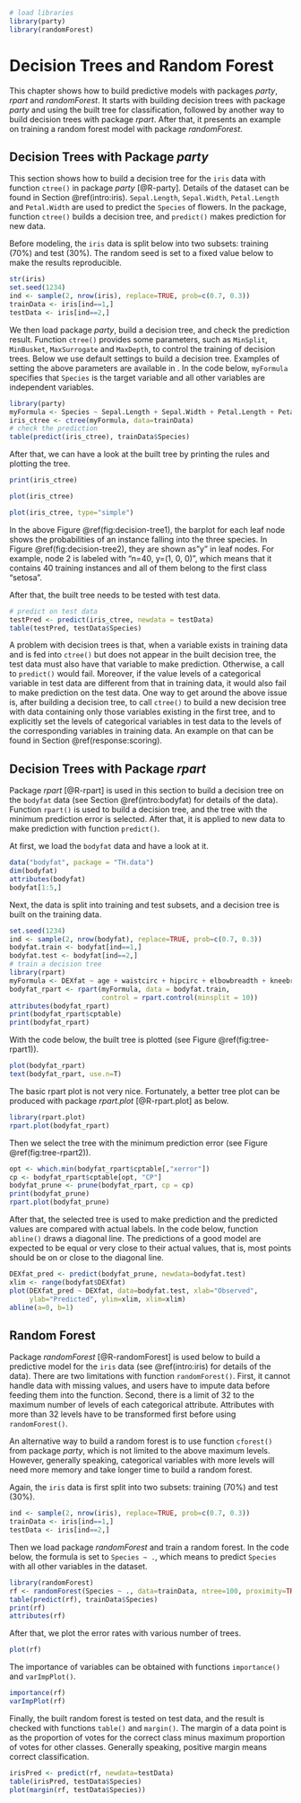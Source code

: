 ```r
# load libraries
library(party)
library(randomForest)
```


# Decision Trees and Random Forest


This chapter shows how to build predictive models with packages *party*, *rpart* and *randomForest*. It starts with building decision trees\index{decision tree} with package *party* and using the built tree for classification, followed by another way to build decision trees with package *rpart*. After that, it presents an example on training a random forest model with package *randomForest*.



## Decision Trees with Package *party*

This section shows how to build a decision tree for the `iris` data with function `ctree()` in package *party* [@R-party]. Details of the dataset can be found in Section \@ref(intro:iris). `Sepal.Length`, `Sepal.Width`, `Petal.Length` and `Petal.Width` are used to predict the `Species` of flowers. In the package, function `ctree()` builds a decision tree, and `predict()` makes prediction for new data.


Before modeling, the `iris` data is split below into two subsets: training (70%) and test (30%). The random seed is set to a fixed value below to make the results reproducible.

```r
str(iris)
set.seed(1234) 
ind <- sample(2, nrow(iris), replace=TRUE, prob=c(0.7, 0.3))
trainData <- iris[ind==1,]
testData <- iris[ind==2,]
```

We then load package *party*, build a decision tree, and check the prediction result. Function `ctree()` provides some parameters, such as `MinSplit`, `MinBusket`, `MaxSurrogate` and `MaxDepth`, to control the training of decision trees. Below we use default settings to build a decision tree. Examples of setting the above parameters are available in \autoref{ch:response}. In the code below, `myFormula` specifies that `Species` is the target variable and all other variables are independent variables.

```r
library(party)
myFormula <- Species ~ Sepal.Length + Sepal.Width + Petal.Length + Petal.Width
iris_ctree <- ctree(myFormula, data=trainData)
# check the prediction
table(predict(iris_ctree), trainData$Species)
```

After that, we can have a look at the built tree by printing the rules and plotting the tree.

```r
print(iris_ctree)
```

```r
plot(iris_ctree)
```


```r
plot(iris_ctree, type="simple")
```

In the above Figure \@ref(fig:decision-tree1), the barplot for each leaf node shows the probabilities of an instance falling into the three species. In Figure \@ref(fig:decision-tree2), they are shown as"y" in leaf nodes. For example, node 2 is labeled with "n=40, y=(1, 0, 0)", which means that it contains 40 training instances and all of them belong to the first class "setosa".


After that, the built tree needs to be tested with test data.
```r
# predict on test data
testPred <- predict(iris_ctree, newdata = testData)
table(testPred, testData$Species)
```

                                                                           
<!-- The current version of `ctree()` (i.e. version 0.9-9995) does not handle missing values well, in that an instance with a missing value may sometimes go to the left sub-tree and sometimes to the right. This might be caused by surrogate rules. -->

A problem with decision trees is that, when a variable exists in training data and is fed into `ctree()` but does not appear in the built decision tree, the test data must also have that variable to make prediction. Otherwise, a call to `predict()` would fail. Moreover, if the value levels of a categorical variable in test data are different from that in training data, it would also fail to make prediction on the test data. One way to get around the above issue is, after building a decision tree, to call `ctree()` to build a new decision tree with data containing only those variables existing in the first tree, and to explicitly set the levels of categorical variables in test data to the levels of the corresponding variables in training data. An example on that can be found in Section \@ref(response:scoring).



## Decision Trees with Package *rpart*

Package *rpart* [@R-rpart] is used in this section to build a decision tree on the `bodyfat` data (see Section \@ref(intro:bodyfat) for details of the data). Function `rpart()` is used to build a decision tree, and the tree with the minimum prediction error is selected. After that, it is applied to new data to make prediction with function `predict()`.

At first, we load the `bodyfat` data and have a look at it.
```r
data("bodyfat", package = "TH.data")
dim(bodyfat)
attributes(bodyfat)
bodyfat[1:5,]
```

Next, the data is split into training and test subsets, and a decision tree is built on the training data.
```r
set.seed(1234) 
ind <- sample(2, nrow(bodyfat), replace=TRUE, prob=c(0.7, 0.3))
bodyfat.train <- bodyfat[ind==1,]
bodyfat.test <- bodyfat[ind==2,]
# train a decision tree
library(rpart)
myFormula <- DEXfat ~ age + waistcirc + hipcirc + elbowbreadth + kneebreadth
bodyfat_rpart <- rpart(myFormula, data = bodyfat.train, 
                       control = rpart.control(minsplit = 10))
attributes(bodyfat_rpart)
print(bodyfat_rpart$cptable)
print(bodyfat_rpart)
```

With the code below, the built tree is plotted (see Figure \@ref(fig:tree-rpart1)).
```r
plot(bodyfat_rpart)
text(bodyfat_rpart, use.n=T)
```


The basic rpart plot is not very nice. Fortunately, a better tree plot can be produced with package *rpart.plot* [@R-rpart.plot] as below.
```r
library(rpart.plot)
rpart.plot(bodyfat_rpart)
```


Then we select the tree with the minimum prediction error (see Figure \@ref(fig:tree-rpart2)).
```r
opt <- which.min(bodyfat_rpart$cptable[,"xerror"])
cp <- bodyfat_rpart$cptable[opt, "CP"]
bodyfat_prune <- prune(bodyfat_rpart, cp = cp)
print(bodyfat_prune)
rpart.plot(bodyfat_prune)
```


After that, the selected tree is used to make prediction and the predicted values are compared with actual labels. In the code below, function `abline()` draws a diagonal line. The predictions of a good model are expected to be equal or very close to their actual values, that is, most points should be on or close to the diagonal line.
```r
DEXfat_pred <- predict(bodyfat_prune, newdata=bodyfat.test)
xlim <- range(bodyfat$DEXfat)
plot(DEXfat_pred ~ DEXfat, data=bodyfat.test, xlab="Observed", 
     ylab="Predicted", ylim=xlim, xlim=xlim)
abline(a=0, b=1)
```



## Random Forest

Package *randomForest* \index{random forest} [@R-randomForest] is used below to build a predictive model for the `iris` data (see \@ref(intro:iris) for details of the data). There are two limitations with function `randomForest()`. First, it cannot handle data with missing values, and users have to impute data before feeding them into the function. Second, there is a limit of 32 to the maximum number of levels of each categorical attribute. Attributes with more than 32 levels have to be transformed first before using `randomForest()`.

An alternative way to build a random forest is to use function `cforest()` from package *party*, which is not limited to the above maximum levels. However, generally speaking, categorical variables with more levels will need more memory and take longer time to build a random forest.

Again, the `iris` data is first split into two subsets: training (70%) and test (30%).
```r
ind <- sample(2, nrow(iris), replace=TRUE, prob=c(0.7, 0.3))
trainData <- iris[ind==1,]
testData <- iris[ind==2,]
```

Then we load package *randomForest* and train a random forest. In the code below, the formula is set to `Species ~ .`, which means to predict `Species` with all other variables in the dataset.
```r
library(randomForest)
rf <- randomForest(Species ~ ., data=trainData, ntree=100, proximity=TRUE)
table(predict(rf), trainData$Species)
print(rf)
attributes(rf)
```


After that, we plot the error rates with various number of trees.
```r
plot(rf)
```


The importance of variables can be obtained with functions `importance()` and `varImpPlot()`.
```r
importance(rf)
varImpPlot(rf)
```


Finally, the built random forest is tested on test data, and the result is checked with functions `table()` and `margin()`. The margin of a data point is as the proportion of votes for the correct class minus maximum proportion of votes for other classes. Generally speaking, positive margin means correct classification.
```r
irisPred <- predict(rf, newdata=testData)
table(irisPred, testData$Species)
plot(margin(rf, testData$Species))
```

